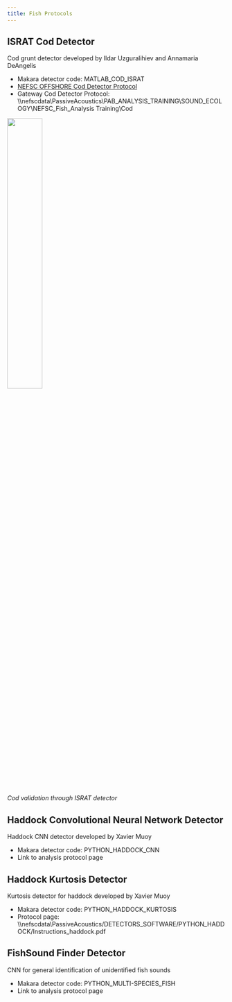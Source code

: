 ```yaml
---
title: Fish Protocols
---
```


## ISRAT Cod Detector

Cod grunt detector developed by Ildar Uzguralihiev and Annamaria DeAngelis

* Makara detector code: MATLAB\_COD\_ISRAT  
* [NEFSC OFFSHORE Cod Detector Protocol](https://docs.google.com/document/d/1gvj1Ejn7NL6Bu1mg95fzNNtnZmpPq6ny/edit)  
* Gateway Cod Detector Protocol: \\\\nefscdata\\PassiveAcoustics\\PAB\_ANALYSIS\_TRAINING\\SOUND\_ECOLOGY\\NEFSC\_Fish\_Analysis Training\\Cod

![](/figs/Software_detectors/ISRAT_cod.PNG){width=40%}\
*Cod validation through ISRAT detector*

## Haddock Convolutional Neural Network Detector

Haddock CNN detector developed by Xavier Muoy

* Makara detector code: PYTHON\_HADDOCK\_CNN  
* Link to analysis protocol page

## Haddock Kurtosis Detector

Kurtosis detector for haddock developed by Xavier Muoy

* Makara detector code: PYTHON\_HADDOCK\_KURTOSIS  
* Protocol page: \\\\nefscdata\\PassiveAcoustics/DETECTORS\_SOFTWARE/PYTHON\_HADDOCK/Instructions\_haddock.pdf

## FishSound Finder Detector

CNN for general identification of unidentified fish sounds

* Makara detector code: PYTHON\_MULTI-SPECIES\_FISH  
* Link to analysis protocol page
